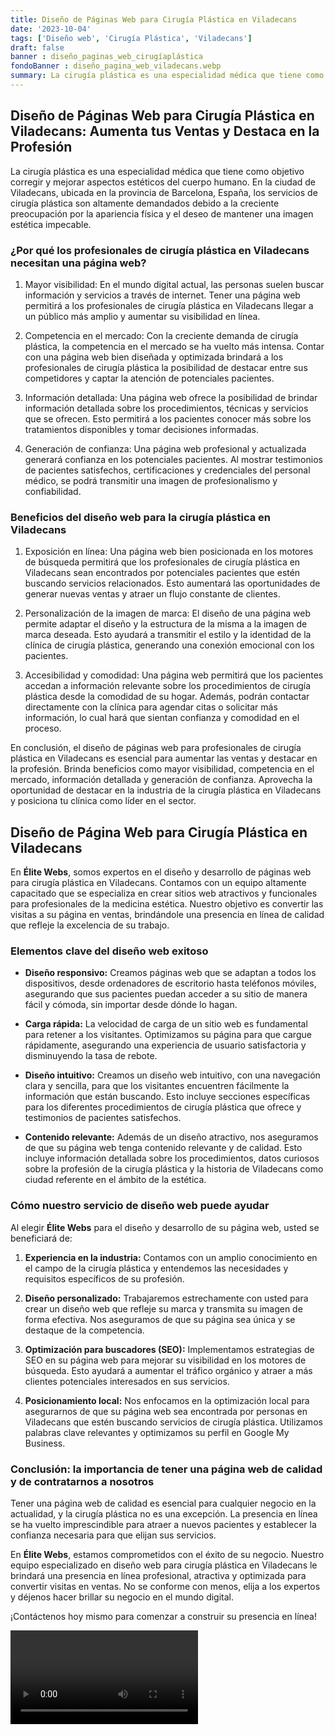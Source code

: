 ```yaml
---
title: Diseño de Páginas Web para Cirugía Plástica en Viladecans
date: '2023-10-04'
tags: ['Diseño web', 'Cirugía Plástica', 'Viladecans']
draft: false
banner : diseño_paginas_web_cirugíaplástica
fondoBanner : diseño_pagina_web_viladecans.webp
summary: La cirugía plástica es una especialidad médica que tiene como objetivo corregir y mejorar aspectos estéticos del cuerpo humano. En la ciudad de Viladecans, ubicada en la provincia de Barcelona, España, los servicios de cirugía plástica son altamente demandados debido a la creciente preocupación por la apariencia física y el deseo de mantener una imagen estética impecable.
---
```


## Diseño de Páginas Web para Cirugía Plástica en Viladecans: Aumenta tus Ventas y Destaca en la Profesión

La cirugía plástica es una especialidad médica que tiene como objetivo corregir y mejorar aspectos estéticos del cuerpo humano. En la ciudad de Viladecans, ubicada en la provincia de Barcelona, España, los servicios de cirugía plástica son altamente demandados debido a la creciente preocupación por la apariencia física y el deseo de mantener una imagen estética impecable.

### ¿Por qué los profesionales de cirugía plástica en Viladecans necesitan una página web?

1. Mayor visibilidad: En el mundo digital actual, las personas suelen buscar información y servicios a través de internet. Tener una página web permitirá a los profesionales de cirugía plástica en Viladecans llegar a un público más amplio y aumentar su visibilidad en línea.

2. Competencia en el mercado: Con la creciente demanda de cirugía plástica, la competencia en el mercado se ha vuelto más intensa. Contar con una página web bien diseñada y optimizada brindará a los profesionales de cirugía plástica la posibilidad de destacar entre sus competidores y captar la atención de potenciales pacientes.

3. Información detallada: Una página web ofrece la posibilidad de brindar información detallada sobre los procedimientos, técnicas y servicios que se ofrecen. Esto permitirá a los pacientes conocer más sobre los tratamientos disponibles y tomar decisiones informadas.

4. Generación de confianza: Una página web profesional y actualizada generará confianza en los potenciales pacientes. Al mostrar testimonios de pacientes satisfechos, certificaciones y credenciales del personal médico, se podrá transmitir una imagen de profesionalismo y confiabilidad.

### Beneficios del diseño web para la cirugía plástica en Viladecans

1. Exposición en línea: Una página web bien posicionada en los motores de búsqueda permitirá que los profesionales de cirugía plástica en Viladecans sean encontrados por potenciales pacientes que estén buscando servicios relacionados. Esto aumentará las oportunidades de generar nuevas ventas y atraer un flujo constante de clientes.

2. Personalización de la imagen de marca: El diseño de una página web permite adaptar el diseño y la estructura de la misma a la imagen de marca deseada. Esto ayudará a transmitir el estilo y la identidad de la clínica de cirugía plástica, generando una conexión emocional con los pacientes.

3. Accesibilidad y comodidad: Una página web permitirá que los pacientes accedan a información relevante sobre los procedimientos de cirugía plástica desde la comodidad de su hogar. Además, podrán contactar directamente con la clínica para agendar citas o solicitar más información, lo cual hará que sientan confianza y comodidad en el proceso.

En conclusión, el diseño de páginas web para profesionales de cirugía plástica en Viladecans es esencial para aumentar las ventas y destacar en la profesión. Brinda beneficios como mayor visibilidad, competencia en el mercado, información detallada y generación de confianza. Aprovecha la oportunidad de destacar en la industria de la cirugía plástica en Viladecans y posiciona tu clínica como líder en el sector.

<GifSeo />

<Cta />

## Diseño de Página Web para Cirugía Plástica en Viladecans

En **Élite Webs**, somos expertos en el diseño y desarrollo de páginas web para cirugía plástica en Viladecans. Contamos con un equipo altamente capacitado que se especializa en crear sitios web atractivos y funcionales para profesionales de la medicina estética. Nuestro objetivo es convertir las visitas a su página en ventas, brindándole una presencia en línea de calidad que refleje la excelencia de su trabajo.

### Elementos clave del diseño web exitoso

- **Diseño responsivo:** Creamos páginas web que se adaptan a todos los dispositivos, desde ordenadores de escritorio hasta teléfonos móviles, asegurando que sus pacientes puedan acceder a su sitio de manera fácil y cómoda, sin importar desde dónde lo hagan.

- **Carga rápida:** La velocidad de carga de un sitio web es fundamental para retener a los visitantes. Optimizamos su página para que cargue rápidamente, asegurando una experiencia de usuario satisfactoria y disminuyendo la tasa de rebote.

- **Diseño intuitivo:** Creamos un diseño web intuitivo, con una navegación clara y sencilla, para que los visitantes encuentren fácilmente la información que están buscando. Esto incluye secciones específicas para los diferentes procedimientos de cirugía plástica que ofrece y testimonios de pacientes satisfechos.

- **Contenido relevante:** Además de un diseño atractivo, nos aseguramos de que su página web tenga contenido relevante y de calidad. Esto incluye información detallada sobre los procedimientos, datos curiosos sobre la profesión de la cirugía plástica y la historia de Viladecans como ciudad referente en el ámbito de la estética.

### Cómo nuestro servicio de diseño web puede ayudar

Al elegir **Élite Webs** para el diseño y desarrollo de su página web, usted se beneficiará de:

1. **Experiencia en la industria:** Contamos con un amplio conocimiento en el campo de la cirugía plástica y entendemos las necesidades y requisitos específicos de su profesión.

2. **Diseño personalizado:** Trabajaremos estrechamente con usted para crear un diseño web que refleje su marca y transmita su imagen de forma efectiva. Nos aseguramos de que su página sea única y se destaque de la competencia.

3. **Optimización para buscadores (SEO):** Implementamos estrategias de SEO en su página web para mejorar su visibilidad en los motores de búsqueda. Esto ayudará a aumentar el tráfico orgánico y atraer a más clientes potenciales interesados en sus servicios.

4. **Posicionamiento local:** Nos enfocamos en la optimización local para asegurarnos de que su página web sea encontrada por personas en Viladecans que estén buscando servicios de cirugía plástica. Utilizamos palabras clave relevantes y optimizamos su perfil en Google My Business.

### Conclusión: la importancia de tener una página web de calidad y de contratarnos a nosotros

Tener una página web de calidad es esencial para cualquier negocio en la actualidad, y la cirugía plástica no es una excepción. La presencia en línea se ha vuelto imprescindible para atraer a nuevos pacientes y establecer la confianza necesaria para que elijan sus servicios.

En **Élite Webs**, estamos comprometidos con el éxito de su negocio. Nuestro equipo especializado en diseño web para cirugía plástica en Viladecans le brindará una presencia en línea profesional, atractiva y optimizada para convertir visitas en ventas. No se conforme con menos, elija a los expertos y déjenos hacer brillar su negocio en el mundo digital.

¡Contáctenos hoy mismo para comenzar a construir su presencia en línea!

<Video />

<CtaBot job='Cirugía Plástica' city='Viladecans'/>

<Gmaps query='Viladecans+españa+maps' />